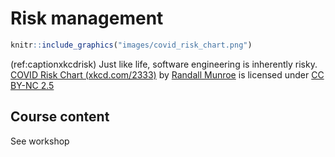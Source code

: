 # Risk management  {#risking}

```r
knitr::include_graphics("images/covid_risk_chart.png")
```

(ref:captionxkcdrisk) Just like life, software engineering is inherently risky. [COVID Risk Chart (xkcd.com/2333)](https://xkcd.com/2333/) by [Randall Munroe](https://en.wikipedia.org/wiki/Randall_Munroe) is licensed under [CC BY-NC 2.5](https://creativecommons.org/licenses/by-nc/2.5/)


## Course content

See workshop
